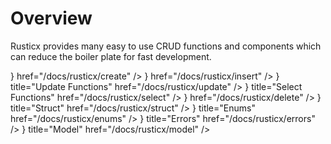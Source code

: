 

# Overview

Rusticx provides many easy to use CRUD functions and components which can reduce the boiler plate for fast development. 

<Cards>
    <Cards.Card
        title="Create Functions"
        icon={<Grid2x2Plus/>}
        href="/docs/rusticx/create"
    />
    <Cards.Card
        title="Insert Functions"
        icon={<HardDriveDownload/>}
        href="/docs/rusticx/insert"
    />
    <Cards.Card
        icon={<DatabaseBackup/>}
        title="Update Functions"
        href="/docs/rusticx/update"
    />
    <Cards.Card
        icon={<TextSearch/>}
        title="Select Functions"
        href="/docs/rusticx/select"
    />
    <Cards.Card
        title="Delete Functions"
        icon={<Trash2/>}
        href="/docs/rusticx/delete"
    />
    <Cards.Card
        icon={<Braces/>}
        title="Struct"
        href="/docs/rusticx/struct"
    />
    <Cards.Card
        icon={<SquareSigma/>}
        title="Enums"
        href="/docs/rusticx/enums"
    />
    <Cards.Card
        icon={<CircleX/>}
        title="Errors"
        href="/docs/rusticx/errors"
    />
    <Cards.Card
        icon={<FileBox/>}
        title="Model"
        href="/docs/rusticx/model"
    />
</Cards>